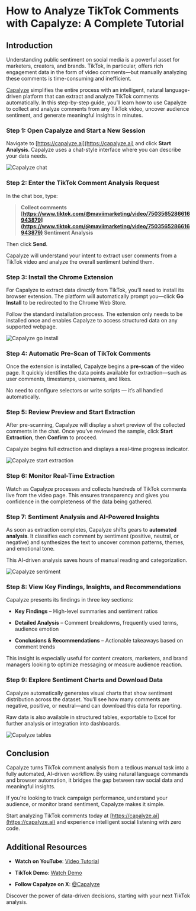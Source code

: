 # How to Analyze TikTok Comments with Capalyze: A Complete Tutorial

## Introduction

Understanding public sentiment on social media is a powerful asset for marketers, creators, and brands. TikTok, in particular, offers rich engagement data in the form of video comments—but manually analyzing these comments is time-consuming and inefficient.

[Capalyze](https://capalyze.ai/) simplifies the entire process with an intelligent, natural language-driven platform that can extract and analyze TikTok comments automatically. In this step-by-step guide, you’ll learn how to use Capalyze to collect and analyze comments from any TikTok video, uncover audience sentiment, and generate meaningful insights in minutes.

### Step 1: Open Capalyze and Start a New Session

Navigate to [https://capalyze.ai](https://capalyze.ai) and click **Start Analysis**. Capalyze uses a chat-style interface where you can describe your data needs.

![Capalyze chat](./images/capalyze-chat.png)

### Step 2: Enter the TikTok Comment Analysis Request

In the chat box, type:

> **Collect comments [https://www.tiktok.com/@maviimarketing/video/7503565286616943879](https://www.tiktok.com/@maviimarketing/video/7503565286616943879) Sentiment Analysis**

Then click **Send**.

Capalyze will understand your intent to extract user comments from a TikTok video and analyze the overall sentiment behind them.

### Step 3: Install the Chrome Extension

For Capalyze to extract data directly from TikTok, you’ll need to install its browser extension. The platform will automatically prompt you—click **Go Install** to be redirected to the Chrome Web Store.

Follow the standard installation process. The extension only needs to be installed once and enables Capalyze to access structured data on any supported webpage.

![Capalyze go install](./images/capalyze-tiktok-go-install.png)

### Step 4: Automatic Pre-Scan of TikTok Comments

Once the extension is installed, Capalyze begins a **pre-scan** of the video page. It quickly identifies the data points available for extraction—such as user comments, timestamps, usernames, and likes.

No need to configure selectors or write scripts — it’s all handled automatically.

### Step 5: Review Preview and Start Extraction

After pre-scanning, Capalyze will display a short preview of the collected comments in the chat. Once you’ve reviewed the sample, click **Start Extraction**, then **Confirm** to proceed.

Capalyze begins full extraction and displays a real-time progress indicator.

![Capalyze start extraction](./images/capalyze-tiktok-start-extraction.png)

### Step 6: Monitor Real-Time Extraction

Watch as Capalyze processes and collects hundreds of TikTok comments live from the video page. This ensures transparency and gives you confidence in the completeness of the data being gathered.

### Step 7: Sentiment Analysis and AI-Powered Insights

As soon as extraction completes, Capalyze shifts gears to **automated analysis**. It classifies each comment by sentiment (positive, neutral, or negative) and synthesizes the text to uncover common patterns, themes, and emotional tone.

This AI-driven analysis saves hours of manual reading and categorization.

![Capalyze sentiment](./images/capalyze-tiktok-sentiment.png)

### Step 8: View Key Findings, Insights, and Recommendations

Capalyze presents its findings in three key sections:

* **Key Findings** – High-level summaries and sentiment ratios
    
* **Detailed Analysis** – Comment breakdowns, frequently used terms, audience emotion
    
* **Conclusions & Recommendations** – Actionable takeaways based on comment trends
    
This insight is especially useful for content creators, marketers, and brand managers looking to optimize messaging or measure audience reaction.

### Step 9: Explore Sentiment Charts and Download Data

Capalyze automatically generates visual charts that show sentiment distribution across the dataset. You’ll see how many comments are negative, positive, or neutral—and can download this data for reporting.

Raw data is also available in structured tables, exportable to Excel for further analysis or integration into dashboards.

![Capalyze tables](./images/capalyze-tiktok-tables.png)

## Conclusion

Capalyze turns TikTok comment analysis from a tedious manual task into a fully automated, AI-driven workflow. By using natural language commands and browser automation, it bridges the gap between raw social data and meaningful insights.

If you're looking to track campaign performance, understand your audience, or monitor brand sentiment, Capalyze makes it simple.

Start analyzing TikTok comments today at [https://capalyze.ai](https://capalyze.ai) and experience intelligent social listening with zero code.

## Additional Resources
    
* **Watch on YouTube**: [Video Tutorial](https://www.youtube.com/watch?v=H43p352xT1M)
    
* **TikTok Demo**: [Watch Demo](https://www.tiktok.com/@smartdatabrief/video/7512806334165683487)
    
* **Follow Capalyze on X**: [@Capalyze](https://x.com/Capalyze/status/1930953659409735764)
    
Discover the power of data-driven decisions, starting with your next TikTok analysis.